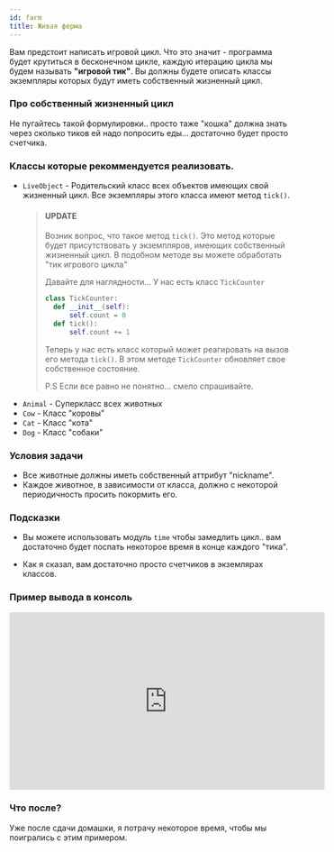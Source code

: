```yaml
---
id: farm
title: Живая ферма
---
```


Вам предстоит написать игровой цикл. Что это значит - программа будет крутиться в бесконечном цикле, каждую итерацию цикла мы будем называть **"игровой тик"**. Вы должны будете описать классы экземпляры которых будут иметь собственный жизненный цикл.

### Про собственный жизненный цикл

Не пугайтесь такой формулировки.. просто таже "кошка" должна знать через сколько тиков ей надо попросить еды... достаточно будет просто счетчика.

### Классы которые рекоммендуется реализовать.

- `LiveObject` - Родительский класс всех объектов имеющих свой жизненный цикл. Все экземпляры этого класса имеют метод `tick()`.
    > #### UPDATE
    >
    > Возник вопрос, что такое метод `tick()`. Это метод которые будет присутствовать у экземпляров,
    > имеющих собственный жизненный цикл. В подобном методе вы можете обработать "тик игрового цикла"
    > 
    > Давайте для наглядности... У нас есть класс `TickCounter`
    > ```python
    > class TickCounter:
    >   def __init__(self):
    >       self.count = 0
    >   def tick():
    >       self.count += 1
    > ```
    >
    > Теперь у нас есть класс который может реагировать на вызов его метода `tick()`. В этом методе 
    > `TickCounter` обновляет свое собственное состояние.
    >
    > P.S Если все равно не понятно... смело спрашивайте.
- `Animal` - Суперкласс всех животных
- `Cow` - Класс "коровы"
- `Cat` - Класс "кота"
- `Dog` - Класс "собаки"

### Условия задачи

- Все животные должны иметь собственный аттрибут "nickname".
- Каждое животное, в зависимости от класса, должно с некоторой периодичность просить покормить его.

### Подсказки

- Вы можете использовать модуль `time` чтобы замедлить цикл.. вам достаточно будет поспать некоторое время в конце каждого "тика".

- Как я сказал, вам достаточно просто счетчиков в экземлярах классов.

### Пример вывода в консоль

<iframe
  width="560"
  height="315"
  src="https://www.youtube.com/embed/vgC9yy2kBXE"
  frameborder="0"
  allow="accelerometer; autoplay; encrypted-media; gyroscope; picture-in-picture"
  allowfullscreen
></iframe>

### Что после?

Уже после сдачи домашки, я потрачу некоторое время, чтобы мы поигрались с этим примером.
